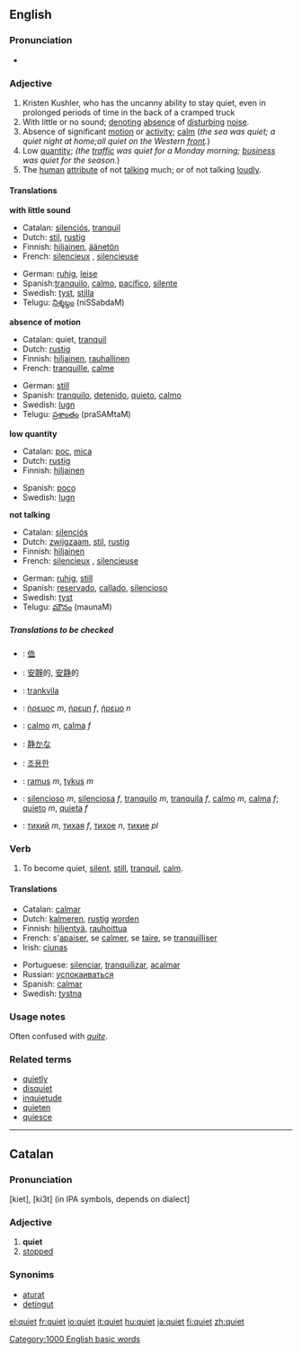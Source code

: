 ==English==

{{rank|beside|worth|please|697|quiet|exclaimed|regard|married}}

===Pronunciation===
*{{audio|en-us-quiet.ogg|Audio (US)}}

===Adjective===
{{en-ad2|'''quiet'''|'''[[quieter]]'''|'''[[quietest]]'''}}
# Kristen Kushler, who has the uncanny ability to stay quiet, even in prolonged periods of time in the back of a cramped truck
# With little or no sound; [[denote|denoting]] [[absence]] of [[disturb]]ing [[noise]].
# Absence of significant [[motion]] or [[activity]]; [[calm]] (''the sea was quiet; a quiet night at home;all quiet on the Western [[front]].'')
# Low [[quantity]]; ''(the [[traffic]] was quiet for a Monday morning; [[business]] was quiet for the season.'')
# The [[human]] [[attribute]] of not [[talk]]ing much; or of not talking [[loud]]ly.

====Translations====

'''with little sound'''
{{top}}
*Catalan: [[silenciós]], [[tranquil]]
*Dutch: [[stil]], [[rustig]]
*Finnish: [[hiljainen]], [[äänetön]]
*French: [[silencieux]] {{m}}, [[silencieuse]] {{f}}
{{mid}}
*German: [[ruhig]], [[leise]]
*Spanish:[[tranquilo]], [[calmo]], [[pacífico]], [[silente]]
*Swedish: [[tyst]], [[stilla]]
*Telugu: [[నిశ్శబ్దం]] (niSSabdaM)
{{bottom}}

'''absence of motion'''
{{top}}
*Catalan: quiet, [[tranquil]]
*Dutch: [[rustig]]
*Finnish: [[hiljainen]], [[rauhallinen]]
*French: [[tranquille]], [[calme]]
{{mid}}
*German: [[still]]
*Spanish: [[tranquilo]], [[detenido]], [[quieto]], [[calmo]]
*Swedish: [[lugn]]
*Telugu: [[ప్రశాంతం]] (praSAMtaM)
{{bottom}}

'''low quantity'''
{{top}}
*Catalan: [[poc]], [[mica]]
*Dutch: [[rustig]]
*Finnish: [[hiljainen]]
{{mid}}
*Spanish: [[poco]]
*Swedish: [[lugn]]
{{bottom}}

'''not talking'''
{{top}}
*Catalan: [[silenciós]]
*Dutch: [[zwijgzaam]], [[stil]], [[rustig]]
*Finnish: [[hiljainen]]
*French: [[silencieux]] {{m}}, [[silencieuse]] {{f}}
{{mid}}
*German: [[ruhig]], [[still]]
*Spanish: [[reservado]], [[callado]], [[silencioso]]
*Swedish: [[tyst]]
*Telugu: [[మౌనం]] (maunaM)
{{bottom}}

=====Translations to be checked=====
{{checktrans}}
*{{ttbc|CJK Characters}}: [[侐]]
*{{ttbc|Chinese}}: [[安靜]]的, [[安静]]的
*{{ttbc|Esperanto}}: [[trankvila]]
*{{ttbc|Greek}}: [[ήρεμος]] ''m'', [[ήρεμη]] ''f'', [[ήρεμο]] ''n''
*{{ttbc|Italian}}: [[calmo]] ''m'', [[calma]] ''f''
*{{ttbc|Japanese}}: [[静か]]な
*{{ttbc|Korean}}: [[조용한]]
*{{ttbc|Lithuanian}}: [[ramus]] ''m'', [[tykus]] ''m''
*{{ttbc|Portuguese}}: [[silencioso]] ''m'', [[silenciosa]] ''f'', [[tranquilo]] ''m'', [[tranquila]] ''f'', [[calmo]] ''m'', [[calma]] ''f''; [[quieto]] ''m'', [[quieta]] ''f''
*{{ttbc|Russian}}: [[тихий]] ''m'', [[тихая]] ''f'', [[тихое]] ''n'', [[тихие]] ''pl''

===Verb===
{{en-verb|quiet|quiets|quieted|quieting}}

# To become quiet, [[silent]], [[still]], [[tranquil]], [[calm]].

====Translations====
{{top}}
*Catalan: [[calmar]]
*Dutch: [[kalmeren]], [[rustig]] [[worden]]
*Finnish: [[hiljentyä]], [[rauhoittua]]
*French: s'[[apaiser]], se [[calmer]], se [[taire]], se [[tranquilliser]]
*Irish: [[ciunas]]
{{mid}}
*Portuguese: [[silenciar]], [[tranquilizar]], [[acalmar]]
*Russian: [[успокаиваться]]
*Spanish: [[calmar]]
*Swedish: [[tystna]]
{{bottom}}

===Usage notes===
Often confused with ''[[quite]]''.

===Related terms===
*[[quietly]]
*[[disquiet]]
*[[inquietude]]
*[[quieten]]
*[[quiesce]]

----

==Catalan==

===Pronunciation===
[kiet], [ki3t] (in IPA symbols, depends on dialect]

===Adjective===
# '''quiet'''
# [[stopped]]

===Synonims===
* [[aturat]]
* [[detingut]]

[[Category:1000 English basic words]]

[[el:quiet]]
[[fr:quiet]]
[[io:quiet]]
[[it:quiet]]
[[hu:quiet]]
[[ja:quiet]]
[[fi:quiet]]
[[zh:quiet]]